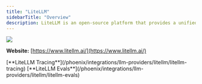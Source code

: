 ```yaml
---
title: "LiteLLM"
sidebarTitle: "Overview"
description: LiteLLM is an open-source platform that provides a unified interface to manage and access over 100 LLMs from various providers.
---
```

<img src="/images/76dcba22-image.jpeg" />

**Website:** [https://www.litellm.ai/](https://www.litellm.ai/)

<Columns cols={2}>
  <Card img="/images/a22c16d3-image.avif">
    [**LiteLLM Tracing**](/phoenix/integrations/llm-providers/litellm/litellm-tracing)
  </Card>
  <Card img="/images/a22c16d3-image.avif">
    [**LiteLLM Evals**](/phoenix/integrations/llm-providers/litellm/litellm-evals)
  </Card>
</Columns>